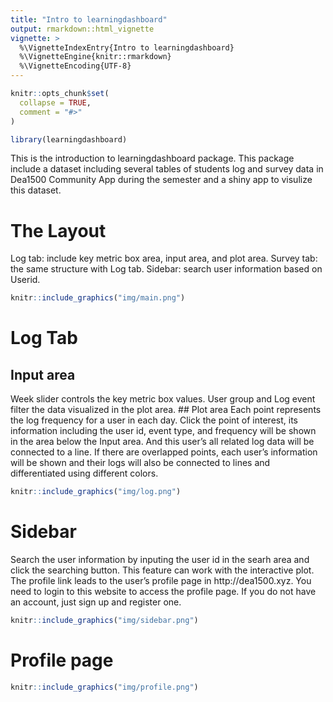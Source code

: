 ```yaml
---
title: "Intro to learningdashboard"
output: rmarkdown::html_vignette
vignette: >
  %\VignetteIndexEntry{Intro to learningdashboard}
  %\VignetteEngine{knitr::rmarkdown}
  %\VignetteEncoding{UTF-8}
---
```


```r
knitr::opts_chunk$set(
  collapse = TRUE,
  comment = "#>"
)
```

```r
library(learningdashboard)
```

This is the introduction to learningdashboard package.
This package include a dataset including several tables of students log and survey data in Dea1500 Community App during the semester and a shiny app to visulize this dataset.

# The Layout
Log tab: include key metric box area, input area, and plot area.
Survey tab: the same structure with Log tab.
Sidebar: search user information based on Userid.

```r
knitr::include_graphics("img/main.png")
```

# Log Tab
## Input area
Week slider controls the key metric box values.
User group and Log event filter the data visualized in the plot area.
## Plot area
Each point represents the log frequency for a user in each day.
Click the point of interest, its information including the user id, event type, and frequency will be shown in the area below the Input area. And this user's all related log data will be connected to a line. If there are overlapped points, each user's information will be shown and their logs will also be connected to lines and differentiated using different colors.
```r
knitr::include_graphics("img/log.png")

```

# Sidebar
Search the user information by inputing the user id in the searh area and click the searching button.
This feature can work with the interactive plot.
The profile link leads to the user's profile page in http://dea1500.xyz. You need to login to this website to access the profile page. If you do not have an account, just sign up and register one. 
```r
knitr::include_graphics("img/sidebar.png")

```

# Profile page
```r
knitr::include_graphics("img/profile.png")

```



